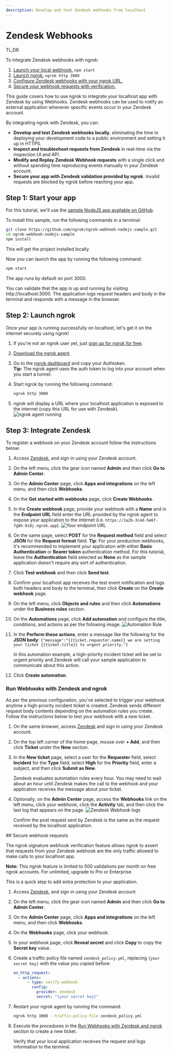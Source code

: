 ```yaml
---
description: Develop and test Zendesk webhooks from localhost
---
```



# Zendesk Webhooks

<Tip> TL;DR

To integrate Zendesk webhooks with ngrok:

1. [Launch your local webhook.](#start-your-app) `npm start`
1. [Launch ngrok.](#start-ngrok) `ngrok http 3000`
1. [Configure Zendesk webhooks with your ngrok URL.](#setup-webhook)
1. [Secure your webhook requests with verification.](#security)

</Tip>

This guide covers how to use ngrok to integrate your localhost app with Zendesk by using Webhooks.
Zendesk webhooks can be used to notify an external application whenever specific events occur in your Zendesk account.

By integrating ngrok with Zendesk, you can:

- **Develop and test Zendesk webhooks locally**, eliminating the time in deploying your development code to a public environment and setting it up in HTTPS.
- **Inspect and troubleshoot requests from Zendesk** in real-time via the inspection UI and API.
- **Modify and Replay Zendesk Webhook requests** with a single click and without spending time reproducing events manually in your Zendesk account.
- **Secure your app with Zendesk validation provided by ngrok**. Invalid requests are blocked by ngrok before reaching your app.

## **Step 1**: Start your app 

For this tutorial, we'll use the [sample NodeJS app available on GitHub](https://github.com/ngrok/ngrok-webhook-nodejs-sample).

To install this sample, run the following commands in a terminal:

```bash
git clone https://github.com/ngrok/ngrok-webhook-nodejs-sample.git
cd ngrok-webhook-nodejs-sample
npm install
```

This will get the project installed locally.

Now you can launch the app by running the following command:

```bash
npm start
```

The app runs by default on port 3000.

You can validate that the app is up and running by visiting http://localhost:3000. The application logs request headers and body in the terminal and responds with a message in the browser.

## **Step 2**: Launch ngrok 

Once your app is running successfully on localhost, let's get it on the internet securely using ngrok!

1. If you're not an ngrok user yet, just [sign up for ngrok for free](https://ngrok.com/signup).

1. [Download the ngrok agent](https://download.ngrok.com).

1. Go to the [ngrok dashboard](https://dashboard.ngrok.com) and copy your Authtoken. <br />
   **Tip:** The ngrok agent uses the auth token to log into your account when you start a tunnel.
1. Start ngrok by running the following command:

   ```bash
   ngrok http 3000
   ```

1. ngrok will display a URL where your localhost application is exposed to the internet (copy this URL for use with Zendesk).
   ![ngrok agent running](/img/integrations/launch_ngrok_tunnel.png)

## **Step 3**: Integrate Zendesk 

To register a webhook on your Zendesk account follow the instructions below:

1. Access [Zendesk](https://www.zendesk.com), and sign in using your Zendesk account.

1. On the left menu, click the gear icon named **Admin** and then click **Go to Admin Center**.

1. On the **Admin Center** page, click **Apps and integrations** on the left menu, and then click **Webhooks**.

1. On the **Get started with webhooks** page, click **Create Webhooks**.

1. In the **Create webhook** page, provide your webhook with a **Name** and in the **Endpoint URL** field enter the URL provided by the ngrok agent to expose your application to the internet (i.e. `https://1a2b-3c4d-5e6f-7g8h-9i0j.ngrok.app`).
   ![Your endpoint URL](img/ngrok_url_configuration_zendesk.png)

1. On the same page, select **POST** for the **Request method** field and select **JSON** for the **Request format** field.
   **Tip**: For your production webhooks, it's recommended to implement your application with either **Basic Authentication** or **Bearer token** authentication method. For this tutorial, leave the **Authentication** field selected as **None** as the sample application doesn't require any sort of authentication.

1. Click **Test webhook** and then click **Send test**.

1. Confirm your localhost app receives the test event notification and logs both headers and body to the terminal, then click **Create** on the **Create webhook** page.

1. On the left menu, click **Objects and rules** and then click **Automations** under the **Business rules** section.

1. On the **Automations** page, click **Add automation** and configure the title, conditions, and actions as per the following image.
   ![Automation Rule](img/automation_rule_configuration_zendesk.png)

1. In the **Perform these actions**, enter a message like the following for the **JSON body**:
   `{"message":"{{ticket.requester.name}} we are setting your ticket {{ticket.title}} to urgent priority."}`

   In this automation example, a high-priority incident ticket will be set to urgent priority and Zendesk will call your sample application to communicate about this action.

1. Click **Create automation**.

### Run Webhooks with Zendesk and ngrok <a id="run-webhook"></a>

As per the previous configuration, you've selected to trigger your webhook anytime a high-priority incident ticket is created.
Zendesk sends different request body contents depending on the automation rules you create.
Follow the instructions below to test your webhook with a new ticket.

1. On the same browser, access [Zendesk](https://www.zendesk.com) and sign in using your Zendesk account.

1. On the top left corner of the home page, mouse over **+ Add**, and then click **Ticket** under the **New** section.

1. In the **New ticket** page, select a user for the **Requester** field, select **Incident** for the **Type** field, select **High** for the **Priority** field, enter a subject, and then click **Submit as New**.

   Zendesk evaluates automation rules every hour. You may need to wait about an hour until Zendesk makes the call to the webhook and your application receives the message about your ticket.

1. Optionally, on the **Admin Center** page, access the **Webhooks** link on the left menu, click your webhook, click the **Activity** tab, and then click the last log that appears on the page.
   ![Zendesk Webhook logs](img/zendesk_webhook_logs.png)

   Confirm the post request sent by Zendesk is the same as the request received by the localhost application.

<InspectingRequests />

<ReplayingRequests />
## Secure webhook requests 

The ngrok signature webhook verification feature allows ngrok to assert that requests from your Zendesk webhook are the only traffic allowed to make calls to your localhost app.

**Note:** This ngrok feature is limited to 500 validations per month on free ngrok accounts. For unlimited, upgrade to Pro or Enterprise.

This is a quick step to add extra protection to your application.

1. Access [Zendesk](https://www.zendesk.com), and sign in using your Zendesk account.

1. On the left menu, click the gear icon named **Admin** and then click **Go to Admin Center**.

1. On the **Admin Center** page, click **Apps and integrations** on the left menu, and then click **Webhooks**.

1. On the **Webhooks** page, click your webhook.

1. In your webhook page, click **Reveal secret** and click **Copy** to copy the **Secret key** value.

1. Create a traffic policy file named `zendesk_policy.yml`, replacing `{your secret key}` with the value you copied before:

   ```yaml
   on_http_request:
     - actions:
         - type: verify-webhook
           config:
             provider: zendesk
             secret: "{your secret key}"
   ```

1. Restart your ngrok agent by running the command:

   ```bash
   ngrok http 3000 --traffic-policy-file zendesk_policy.yml
   ```

1. Execute the procedures in the [Run Webhooks with Zendesk and ngrok](#run-webhooks-with-zendesk-and-ngrok-) section to create a new ticket.

   Verify that your local application receives the request and logs information to the terminal.
